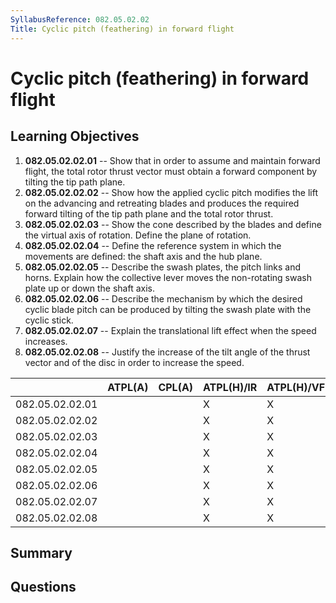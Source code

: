 ```yaml
---
SyllabusReference: 082.05.02.02
Title: Cyclic pitch (feathering) in forward flight
---
```


# Cyclic pitch (feathering) in forward flight

## Learning Objectives

1.  **082.05.02.02.01** -- Show that in order to assume and maintain forward
    flight, the total rotor thrust vector must obtain a forward component by
    tilting the tip path plane.
2.  **082.05.02.02.02** -- Show how the applied cyclic pitch modifies the lift on
    the advancing and retreating blades and produces the required forward tilting
    of the tip path plane and the total rotor thrust.
3.  **082.05.02.02.03** -- Show the cone described by the blades and define the
    virtual axis of rotation. Define the plane of rotation.
4.  **082.05.02.02.04** -- Define the reference system in which the movements are
    defined: the shaft axis and the hub plane.
5.  **082.05.02.02.05** -- Describe the swash plates, the pitch links and horns.
    Explain how the collective lever moves the non-rotating swash plate up or
    down the shaft axis.
6.  **082.05.02.02.06** -- Describe the mechanism by which the desired cyclic
    blade pitch can be produced by tilting the swash plate with the cyclic stick.
7.  **082.05.02.02.07** -- Explain the translational lift effect when the speed
    increases.
8.  **082.05.02.02.08** -- Justify the increase of the tilt angle of the thrust
    vector and of the disc in order to increase the speed.

|                 | ATPL(A) | CPL(A) | ATPL(H)/IR | ATPL(H)/VFR | CPL(H) | IR | CBIR(A) |
| --------------- | ------- | ------ | ---------- | ----------- | ------ | -- | ------- |
| 082.05.02.02.01 |         |        | X          | X           | X      |    |         |
| 082.05.02.02.02 |         |        | X          | X           | X      |    |         |
| 082.05.02.02.03 |         |        | X          | X           | X      |    |         |
| 082.05.02.02.04 |         |        | X          | X           | X      |    |         |
| 082.05.02.02.05 |         |        | X          | X           | X      |    |         |
| 082.05.02.02.06 |         |        | X          | X           | X      |    |         |
| 082.05.02.02.07 |         |        | X          | X           | X      |    |         |
| 082.05.02.02.08 |         |        | X          | X           | X      |    |         |

## Summary

## Questions

